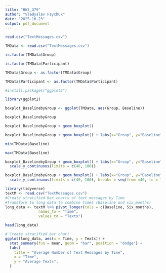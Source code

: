```yaml
---
title: "HW3_379"
author: "Vladyslav Faychuk"
date: "2025-10-23"
output: pdf_document
---
```


```r

read.csv("TextMessages.csv")

TMData <- read.csv("TextMessages.csv")

is.factor(TMData$Group)

is.factor(TMData$Participant)

TMData$Group <- as.factor(TMData$Group)

TMData$Participant <- as.factor(TMData$Participant)

#install.packages("ggplot2")

library(ggplot2)

boxplot_BaselinebyGroup <- ggplot(TMData, aes(Group, Baseline))

boxplot_BaselinebyGroup

boxplot_BaselinebyGroup + geom_boxplot()

boxplot_BaselinebyGroup + geom_boxplot() + labs(x="Group", y="Baseline")

min(TMData$Baseline)

max(TMData$Baseline)

boxplot_BaselinebyGroup + geom_boxplot() + labs(x="Group", y="Baseline") + 
  scale_y_continuous(limits = c(40, 100))

boxplot_BaselinebyGroup + geom_boxplot() + labs(x="Group", y="Baseline") + 
  scale_y_continuous(limits = c(40, 100), breaks = seq(from =40, to = 100, by = 5))

```


```r
library(tidyverse)
textM <- read.csv("TextMessages.csv")
#Create stratified bar charts of text messages by Time
#Transform to long data to combine times (Baseline and six_months)
long_data <- textM %>% pivot_longer(cols = c(Baseline, Six_months),
               names_to = "Time",
               values_to = "Texts")

head(long_data)

# Create stratified bar chart
ggplot(long_data, aes(x = Time, y = Texts)) +
  stat_summary(fun = mean, geom = "bar", position = "dodge") +
  labs(
    title = "Average Number of Text Messages by Time",
    x = "Time",
    y = "Average Texts",
  ) 
```
